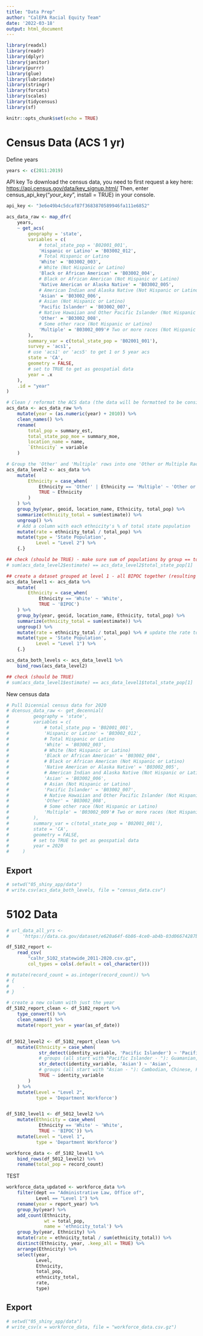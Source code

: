 ```yaml
---
title: "Data Prep"
author: "CalEPA Racial Equity Team"
date: '2022-03-18'
output: html_document
---
```


```r
library(readxl)
library(readr)
library(dplyr)
library(janitor)
library(purrr)
library(glue)
library(lubridate)
library(stringr)
library(forcats)
library(scales)
library(tidycensus)
library(sf)

knitr::opts_chunk$set(echo = TRUE)
```


# Census Data (ACS 1 yr)
Define years
```r
years <- c(2011:2019)
```

API key
To download the census data, you need to first request a key here: <https://api.census.gov/data/key_signup.html/>
Then, enter census_api_key("*your_key*", install = TRUE) in your console.
```r
api_key <- "3e6e49b4c5dcaf87f3683870589946fa111e6852"
```


```r
acs_data_raw <- map_dfr(
    years,
    ~ get_acs(
        geography = 'state',
        variables = c(
            # total_state_pop = 'B02001_001',
            'Hispanic or Latino' = 'B03002_012',
            # Total Hispanic or Latino
            'White' = 'B03002_003',
            # White (Not Hispanic or Latino)
            'Black or African American' = 'B03002_004',
            # Black or African American (Not Hispanic or Latino)
            'Native American or Alaska Native' = 'B03002_005',
            # American Indian and Alaska Native (Not Hispanic or Latino)
            'Asian' = 'B03002_006',
            # Asian (Not Hispanic or Latino)
            'Pacific Islander' = 'B03002_007',
            # Native Hawaiian and Other Pacific Islander (Not Hispanic or Latino)
            'Other' = 'B03002_008',
            # Some other race (Not Hispanic or Latino)
            'Multiple' = 'B03002_009'# Two or more races (Not Hispanic or Latino)
        ),
        summary_var = c(total_state_pop = 'B02001_001'),
        survey = 'acs1',
        # use 'acs1' or 'acs5' to get 1 or 5 year acs
        state = 'CA',
        geometry = FALSE,
        # set to TRUE to get as geospatial data
        year = .x
    ),
    .id = "year"
)
```


```r
# Clean / reformat the ACS data (the data will be formatted to be consistent with the "level 2" ethnicity groupings in the workforce data that are created above)
acs_data <- acs_data_raw %>% 
    mutate(year = (as.numeric(year) + 2010)) %>%
    clean_names() %>%
    rename(
        total_pop = summary_est,
        total_state_pop_moe = summary_moe,
        location_name = name,
        `Ethnicity` = variable
    )

# Group the 'Other' and 'Multiple' rows into one 'Other or Multiple Race' row
acs_data_level2 <- acs_data %>%
    mutate(
        Ethnicity = case_when(
            Ethnicity == 'Other' | Ethnicity == 'Multiple' ~ 'Other or Multiple Race',
            TRUE ~ Ethnicity
        )
    ) %>%
    group_by(year, geoid, location_name, Ethnicity, total_pop) %>%
    summarize(ethnicity_total = sum(estimate)) %>%
    ungroup() %>%
    # Add a column with each ethnicity's % of total state population
    mutate(rate = ethnicity_total / total_pop) %>% 
    mutate(type = 'State Population',
           Level = "Level 2") %>%
    {.}

## check (should be TRUE) - make sure sum of populations by group == total state population
# sum(acs_data_level2$estimate) == acs_data_level2$total_state_pop[1]

## create a dataset grouped at level 1 - all BIPOC together (resulting groups are BIPOC and white)
acs_data_level1 <- acs_data %>%
    mutate(
        Ethnicity = case_when(
            Ethnicity == 'White' ~ 'White',
            TRUE ~ 'BIPOC')
    ) %>%
    group_by(year, geoid, location_name, Ethnicity, total_pop) %>%
    summarize(ethnicity_total = sum(estimate)) %>%
    ungroup() %>%
    mutate(rate = ethnicity_total / total_pop) %>% # update the rate to reflect level 1 numbers
    mutate(type = 'State Population',
           Level = "Level 1") %>% 
    {.}

acs_data_both_levels <- acs_data_level1 %>% 
    bind_rows(acs_data_level2)

## check (should be TRUE)
# sum(acs_data_level1$estimate) == acs_data_level1$total_state_pop[1]
```


New census data
```r
# Pull Dicennial census data for 2020
# dcensus_data_raw <- get_decennial(
#         geography = 'state',
#         variables = c(
#             # total_state_pop = 'B02001_001',
#             'Hispanic or Latino' = 'B03002_012',
#             # Total Hispanic or Latino
#             'White' = 'B03002_003',
#             # White (Not Hispanic or Latino)
#             'Black or African American' = 'B03002_004',
#             # Black or African American (Not Hispanic or Latino)
#             'Native American or Alaska Native' = 'B03002_005',
#             # American Indian and Alaska Native (Not Hispanic or Latino)
#             'Asian' = 'B03002_006',
#             # Asian (Not Hispanic or Latino)
#             'Pacific Islander' = 'B03002_007',
#             # Native Hawaiian and Other Pacific Islander (Not Hispanic or Latino)
#             'Other' = 'B03002_008',
#             # Some other race (Not Hispanic or Latino)
#             'Multiple' = 'B03002_009'# Two or more races (Not Hispanic or Latino)
#         ),
#         summary_var = c(total_state_pop = 'B02001_001'),
#         state = 'CA',
#         geometry = FALSE,
#         # set to TRUE to get as geospatial data
#         year = 2020
#     )
```


## Export
```r
# setwd("05_shiny_app/data")
# write.csv(acs_data_both_levels, file = "census_data.csv")
```



# 5102 Data
```r
# url_data_all_yrs <-
#     'https://data.ca.gov/dataset/e620a64f-6b86-4ce0-ab4b-03d06674287b/resource/aba87ad9-f6b0-4a7e-a45e-d1452417eb7f/download/calhr_5102_statewide_2011-2020.csv'

df_5102_report <-
    read_csv(
        "calhr_5102_statewide_2011-2020.csv.gz",
        col_types = cols(.default = col_character()))

# mutate(record_count = as.integer(record_count)) %>%
# {
#     .
# }

# create a new column with just the year
df_5102_report_clean <- df_5102_report %>%
    type_convert() %>%
    clean_names() %>%
    mutate(report_year = year(as_of_date))


df_5012_level2 <- df_5102_report_clean %>%
    mutate(Ethnicity = case_when(
            str_detect(identity_variable, 'Pacific Islander') ~ 'Pacific Islander',
            # groups (all start with "Pacific Islander - "): Guamanian, Hawaiian, Other or Multiple, and Samoan
            str_detect(identity_variable, 'Asian') ~ 'Asian',
            # groups (all start with "Asian - "): Cambodian, Chinese, Filipino, Indian, Japanese, Korean, Laotian, Other or Multiple, Vietnamese
            TRUE ~ identity_variable
        )
    ) %>% 
    mutate(Level = "Level 2",
           type = 'Department Workforce')


df_5102_level1 <- df_5012_level2 %>% 
    mutate(Ethnicity = case_when(
            Ethnicity == 'White' ~ 'White',
            TRUE ~ 'BIPOC')) %>% 
    mutate(Level = "Level 1",
           type = 'Department Workforce')

workforce_data <- df_5102_level1 %>% 
    bind_rows(df_5012_level2) %>% 
    rename(total_pop = record_count)
```


TEST
```r
workforce_data_updated <- workforce_data %>%
    filter(dept == "Administrative Law, Office of",
           Level == "Level 1") %>%
    rename(year = report_year) %>%
    group_by(year) %>%
    add_count(Ethnicity,
              wt = total_pop,
              name = 'ethnicity_total') %>%
    group_by(year, Ethnicity) %>% 
    mutate(rate = ethnicity_total / sum(ethnicity_total)) %>%
    distinct(Ethnicity, year, .keep_all = TRUE) %>%
    arrange(Ethnicity) %>%
    select(year,
           Level,
           Ethnicity,
           total_pop,
           ethnicity_total,
           rate,
           type)
```



## Export
```r
# setwd("05_shiny_app/data")
# write_csv(x = workforce_data, file = "workforce_data.csv.gz")
```

